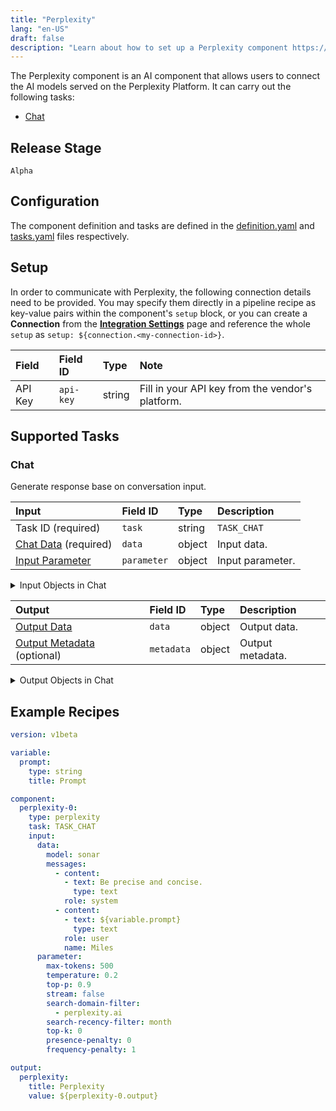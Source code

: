 ```yaml
---
title: "Perplexity"
lang: "en-US"
draft: false
description: "Learn about how to set up a Perplexity component https://github.com/instill-ai/instill-core"
---
```


The Perplexity component is an AI component that allows users to connect the AI models served on the Perplexity Platform.
It can carry out the following tasks:
- [Chat](#chat)

## Release Stage

`Alpha`

## Configuration

The component definition and tasks are defined in the [definition.yaml](https://github.com/instill-ai/pipeline-backend/blob/main/pkg/component/ai/perplexity/v0/config/definition.yaml) and [tasks.yaml](https://github.com/instill-ai/pipeline-backend/blob/main/pkg/component/ai/perplexity/v0/config/tasks.yaml) files respectively.


## Setup


In order to communicate with Perplexity, the following connection details need to be
provided. You may specify them directly in a pipeline recipe as key-value pairs
within the component's `setup` block, or you can create a **Connection** from
the [**Integration Settings**](https://docs.instill-ai.com/docs/set-up-component)
page and reference the whole `setup` as `setup:
${connection.<my-connection-id>}`.

<div class="markdown-col-no-wrap" data-col-1 data-col-2>

| Field | Field ID | Type | Note |
| :--- | :--- | :--- | :--- |
| API Key | `api-key` | string | Fill in your API key from the vendor's platform. |
</div>



## Supported Tasks

### Chat

Generate response base on conversation input.

<div class="markdown-col-no-wrap" data-col-1 data-col-2>

| Input | Field ID | Type | Description |
| :--- | :--- | :--- | :--- |
| Task ID (required) | `task` | string | `TASK_CHAT` |
| [Chat Data](#chat-chat-data) (required) | `data` | object | Input data. |
| [Input Parameter](#chat-input-parameter) | `parameter` | object | Input parameter. |

</div>
<details>
<summary> Input Objects in Chat</summary>

<h4 id="chat-chat-data">Chat Data</h4>

Input data.


<div class="markdown-col-no-wrap" data-col-1 data-col-2>

| Field | Field ID | Type | Note |
| :--- | :--- | :--- | :--- |
| [Chat Messages](#chat-chat-messages) | `messages` | array | List of chat messages. |
| Model Name | `model` | string | The model to be used for `TASK_CHAT`. <br/><details><summary><strong>Enum values</strong></summary><ul><li>`sonar`</li><li>`sonar-pro`</li><li>`llama-3.1-sonar-small-128k-online`</li><li>`llama-3.1-sonar-large-128k-online`</li><li>`llama-3.1-sonar-huge-128k-online`</li></ul></details> |
</div>
<h4 id="chat-chat-messages">Chat Messages</h4>

List of chat messages.


<div class="markdown-col-no-wrap" data-col-1 data-col-2>

| Field | Field ID | Type | Note |
| :--- | :--- | :--- | :--- |
| [Content](#chat-content) | `content` | array | The message content. |
| Name | `name` | string | An optional name for the participant. Provides the model information to differentiate between participants of the same role. |
| Role | `role` | string | The message role, i.e. 'system', 'user' or 'assistant'. <br/><details><summary><strong>Enum values</strong></summary><ul><li>`system`</li><li>`user`</li><li>`assistant`</li></ul></details> |
</div>
<h4 id="chat-content">Content</h4>

The message content.


<div class="markdown-col-no-wrap" data-col-1 data-col-2>

| Field | Field ID | Type | Note |
| :--- | :--- | :--- | :--- |
| Text Message | `text` | string | Text message. |
| Text | `type` | string | Text content type. |
</div>
<h4 id="chat-input-parameter">Input Parameter</h4>

Input parameter.


<div class="markdown-col-no-wrap" data-col-1 data-col-2>

| Field | Field ID | Type | Note |
| :--- | :--- | :--- | :--- |
| Enable Search Classifier | `enable-search-classifier` | boolean | Whether to enable search classifier. |
| Frequency Penalty | `frequency-penalty` | number | A multiplicative penalty greater than 0. Values greater than 1.0 penalize new tokens based on their existing frequency in the text so far, decreasing the model's likelihood to repeat the same line verbatim. A value of 1.0 means no penalty. Incompatible with `presence_penalty`. |
| Last Updated After Filter | `last-updated-after-filter` | string | Filters search results to only include content last updated after this date. Format should be %m/%d/%Y (e.g. 3/1/2025) |
| Last Updated Before Filter | `last-updated-before-filter` | string | Filters search results to only include content last updated before this date. Format should be %m/%d/%Y (e.g. 3/1/2025) |
| Max New Tokens | `max-tokens` | integer | The maximum number of completion tokens returned by the API. The total number of tokens requested in max_tokens plus the number of prompt tokens sent in messages must not exceed the context window token limit of model requested. If left unspecified, then the model will generate tokens until either it reaches its stop token or the end of its context window. |
| Presence Penalty | `presence-penalty` | number | A value between -2.0 and 2.0. Positive values penalize new tokens based on whether they appear in the text so far, increasing the model's likelihood to talk about new topics. Incompatible with `frequency_penalty`. |
| Return Related Questions | `return-related-questions` | boolean | Determines whether related questions should be returned. |
| Search After Date Filter | `search-after-date-filter` | string | Filters search results to only include content published after this date. Format should be %m/%d/%Y (e.g. 3/1/2025) |
| Search Before Date Filter | `search-before-date-filter` | string | Filters search results to only include content published before this date. Format should be %m/%d/%Y (e.g. 3/1/2025) |
| Search Domain Filter | `search-domain-filter` | string | Given a list of domains, limit the citations used by the online model to URLs from the specified domains. Currently limited to only 3 domains for whitelisting and blacklisting. For blacklisting add a `-` to the beginning of the domain string. |
| Search Mode | `search-mode` | string | Controls the search mode used for the request. When set to 'academic', results will prioritize scholarly sources like peer-reviewed papers and academic journals. When set to 'sec', results will prioritize financial and legal sources. <br/><details><summary><strong>Enum values</strong></summary><ul><li>`academic`</li><li>`web`</li><li>`sec`</li></ul></details> |
| Search Recency Filter | `search-recency-filter` | string | Returns search results within the specified time interval - does not apply to images. Values include `month`, `week`, `day`, `year`. |
| Stream | `stream` | boolean | If set, partial message deltas will be sent. Tokens will be sent as data-only server-sent events as they become available. |
| Temperature | `temperature` | number | The amount of randomness in the response, valued between 0 inclusive and 2 exclusive. Higher values are more random, and lower values are more deterministic. |
| Top K | `top-k` | number | The number of tokens to keep for highest top-k filtering, specified as an integer between 0 and 2048 inclusive. If set to 0, top-k filtering is disabled. We recommend either altering top_k or top_p, but not both. |
| Top P | `top-p` | number | The nucleus sampling threshold, valued between 0 and 1 inclusive. For each subsequent token, the model considers the results of the tokens with top_p probability mass. We recommend either altering top_k or top_p, but not both. |
| [Web Search Options](#chat-web-search-options) | `web-search-options` | object | Configuration for using web search in model responses. |
</div>
<h4 id="chat-web-search-options">Web Search Options</h4>

Configuration for using web search in model responses.


<div class="markdown-col-no-wrap" data-col-1 data-col-2>

| Field | Field ID | Type | Note |
| :--- | :--- | :--- | :--- |
| Search Context Size | `search-context-size` | string | Determines how much search context is retrieved for the model. Options are: low (minimizes context for cost savings but less comprehensive answers), medium (balanced approach suitable for most queries), and high (maximizes context for comprehensive answers but at higher cost). <br/><details><summary><strong>Enum values</strong></summary><ul><li>`low`</li><li>`medium`</li><li>`high`</li></ul></details> |
| [User Location](#chat-user-location) | `user-location` | object | To refine search results based on geography, you can specify an approximate user location. |
</div>
<h4 id="chat-user-location">User Location</h4>

To refine search results based on geography, you can specify an approximate user location.


<div class="markdown-col-no-wrap" data-col-1 data-col-2>

| Field | Field ID | Type | Note |
| :--- | :--- | :--- | :--- |
| Country | `country` | string | The two letter ISO country code of the user's location. |
| Latitude | `latitude` | number | The latitude of the user's location. |
| Longitude | `longitude` | number | The longitude of the user's location. |
</div>
</details>

<div class="markdown-col-no-wrap" data-col-1 data-col-2>

| Output | Field ID | Type | Description |
| :--- | :--- | :--- | :--- |
| [Output Data](#chat-output-data) | `data` | object | Output data. |
| [Output Metadata](#chat-output-metadata) (optional) | `metadata` | object | Output metadata. |

</div>


<details>
<summary> Output Objects in Chat</summary>

<h4 id="chat-output-data">Output Data</h4>

<div class="markdown-col-no-wrap" data-col-1 data-col-2>

| Field | Field ID | Type | Note |
| :--- | :--- | :--- | :--- |
| [Choices](#chat-choices) | `choices` | array | List of chat completion choices. |
| Citations | `citations` | array | List of citations. |
| [Search Results](#chat-search-results) | `search-results` | array | A list of search results related to the response. |

</div>

<h4 id="chat-choices">Choices</h4>

<div class="markdown-col-no-wrap" data-col-1 data-col-2>

| Field | Field ID | Type | Note |
| :--- | :--- | :--- | :--- |
| Created | `created` | integer | The timestamp of when the chat completion was created. Format is in ISO 8601. Example: 2024-07-01T11:47:40.388Z. |
| Finish Reason | `finish-reason` | string | The reason the model stopped generating tokens. |
| Index | `index` | integer | The index of the choice in the list of choices. |
| [Message](#chat-message) | `message` | object | A chat message generated by the model. |

</div>

<h4 id="chat-message">Message</h4>

<div class="markdown-col-no-wrap" data-col-1 data-col-2>

| Field | Field ID | Type | Note |
| :--- | :--- | :--- | :--- |
| Content | `content` | string | The contents of the message. |
| Role | `role` | string | The role of the author of this message. |

</div>

<h4 id="chat-search-results">Search Results</h4>

<div class="markdown-col-no-wrap" data-col-1 data-col-2>

| Field | Field ID | Type | Note |
| :--- | :--- | :--- | :--- |
| Date | `date` | string | The date of the search result. |
| Title | `title` | string | The title of the search result. |
| URL | `url` | string | The URL of the search result. |

</div>

<h4 id="chat-output-metadata">Output Metadata</h4>

<div class="markdown-col-no-wrap" data-col-1 data-col-2>

| Field | Field ID | Type | Note |
| :--- | :--- | :--- | :--- |
| [Usage](#chat-usage) | `usage` | object | Usage statistics for the request. |

</div>

<h4 id="chat-usage">Usage</h4>

<div class="markdown-col-no-wrap" data-col-1 data-col-2>

| Field | Field ID | Type | Note |
| :--- | :--- | :--- | :--- |
| Completion Tokens | `completion-tokens` | integer | Number of tokens in the generated response. |
| Prompt Tokens | `prompt-tokens` | integer | Number of tokens in the prompt. |
| Total Tokens | `total-tokens` | integer | Total number of tokens used in the request (prompt + completion). |

</div>
</details>

## Example Recipes

```yaml
version: v1beta

variable:
  prompt:
    type: string
    title: Prompt

component:
  perplexity-0:
    type: perplexity
    task: TASK_CHAT
    input:
      data:
        model: sonar
        messages:
          - content:
            - text: Be precise and concise.
              type: text
            role: system
          - content:
            - text: ${variable.prompt}
              type: text
            role: user
            name: Miles
      parameter:
        max-tokens: 500
        temperature: 0.2
        top-p: 0.9
        stream: false
        search-domain-filter:
          - perplexity.ai
        search-recency-filter: month
        top-k: 0
        presence-penalty: 0
        frequency-penalty: 1

output:
  perplexity:
    title: Perplexity
    value: ${perplexity-0.output}

```
